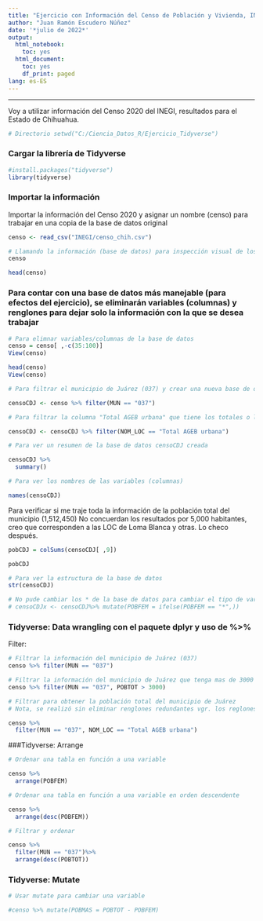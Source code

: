 ---
title: "Ejercicio con Información del Censo de Población y Vivienda, INEGI 2020"
author: "Juan Ramón Escudero Núñez"
date: '*julio de 2022*'
output:
  html_notebook:
    toc: yes
  html_document:
    toc: yes
    df_print: paged
lang: es-ES
---
----------------
Voy a utilizar información del Censo 2020 del INEGI, resultados para el Estado de Chihuahua.

```{r}
# Directorio setwd("C:/Ciencia_Datos_R/Ejercicio_Tidyverse")
```

### Cargar la librería de Tidyverse
```{r}
#install.packages("tidyverse")
library(tidyverse)

```

### Importar la información
Importar la información del Censo 2020 y asignar un nombre (censo) para trabajar en una copia de la base de datos original
```{r}
censo <- read_csv("INEGI/censo_chih.csv")

# Llamando la información (base de datos) para inspección visual de los datos
censo

```
```{r}
head(censo)
```

### Para contar con una base de datos más manejable (para efectos del ejercicio), se eliminarán variables (columnas) y renglones para dejar solo la información con la que se desea trabajar
```{r}
# Para elimnar variables/columnas de la base de datos
censo = censo[ ,-c(35:100)]
View(censo)
```



```{r}
head(censo)
View(censo)
```

```{r}
# Para filtrar el municipio de Juárez (037) y crear una nueva base de datos (censoCDJ)

censoCDJ <- censo %>% filter(MUN == "037")
```



```{r}
# Para filtrar la columna "Total AGEB urbana" que tiene los totales o la suma de los AGEB's que corresponden a cada localidad

censoCDJ <- censoCDJ %>% filter(NOM_LOC == "Total AGEB urbana")

```

```{r}
# Para ver un resumen de la base de datos censoCDJ creada

censoCDJ %>%
  summary()

```

```{r}
# Para ver los nombres de las variables (columnas)

names(censoCDJ)
```

Para verificar si me traje toda la información de la población total del municipio (1,512,450)
No concuerdan los resultados por 5,000 habitantes, creo que corresponden a las LOC de Loma Blanca y otras. Lo checo después.
```{r}

pobCDJ = colSums(censoCDJ[ ,9])

pobCDJ

```

```{r}
# Para ver la estructura de la base de datos
str(censoCDJ)

```

```{r}
# No pude cambiar los * de la base de datos para cambiar el tipo de variable de chr a num
# censoCDJx <- censoCDJ%>% mutate(POBFEM = ifelse(POBFEM == "*",))

```



### Tidyverse: Data wrangling con el paquete **dplyr** y uso de %>%

Filter: 
```{r}
# Filtrar la información del municipio de Juárez (037)
censo %>% filter(MUN == "037")
```

```{r}
# Filtrar la información del municipio de Juárez que tenga mas de 3000 habitantes
censo %>% filter(MUN == "037", POBTOT > 3000)
```

```{r}
# Filtrar para obtener la población total del municipio de Juárez
# Nota, se realizó sin eliminar renglones redundantes vgr. los reglones que indican que se trata de un Total

censo %>% 
  filter(MUN == "037", NOM_LOC == "Total AGEB urbana")
```

###Tidyverse: Arrange

```{r}
# Ordenar una tabla en función a una variable

censo %>%
  arrange(POBFEM)

```


```{r}
# Ordenar una tabla en función a una variable en orden descendente

censo %>%
  arrange(desc(POBFEM))

```

```{r}
# Filtrar y ordenar

censo %>% 
  filter(MUN == "037")%>%
  arrange(desc(POBTOT))

```


### Tidyverse: Mutate

```{r}
# Usar mutate para cambiar una variable

#censo %>% mutate(POBMAS = POBTOT - POBFEM)
```







